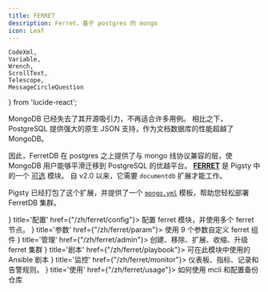 ```yaml
---
title: FERRET
description: Ferret，基于 postgres 的 mongo
icon: Leaf
---
```


    CodeXml,
    Variable,
    Wrench,
    ScrollText,
    Telescope,
    MessageCircleQuestion
} from 'lucide-react';

MongoDB 已经失去了其开源吸引力，不再适合许多用例。
相比之下，PostgreSQL 提供强大的原生 JSON 支持，作为文档数据库的性能超越了 MongoDB。

因此，FerretDB 在 postgres 之上提供了与 mongo 线协议兼容的层，使 MongoDB 用户能够平滑迁移到 PostgreSQL 的优越平台。
[**FERRET**](/zh/ferret) 是 Pigsty 中的一个 <a href="/zh/intro/module#extra-modules"><span className="text-emerald-500 font-black">可选</span></a> 模块。
自 v2.0 以来，它需要 `documentdb` 扩展才能工作。

Pigsty 已经打包了这个扩展，并提供了一个 [`mongo.yml`](https://github.com/pgsty/pigsty/blob/main/conf/mongo.yml) 模板，帮助您轻松部署 FerretDB 集群。



<Cards>
    <Card icon={<CodeXml className="text-sky-700"/>} title='配置' href={"/zh/ferret/config"}>
        配置 ferret 模块，并使用多个 ferret 节点。
    </Card>
    <Card icon={<Variable className="text-amber-500"/>} title='参数' href={"/zh/ferret/param"}>
        使用 9 个参数自定义 ferret 组件
    </Card>
    <Card icon={<Wrench className={"text-violet-500"}/>} title='管理' href={"/zh/ferret/admin"}>
        创建、移除、扩展、收缩、升级 ferret 集群
    </Card>
    <Card icon={<ScrollText className="text-blue-400"/>} title='剧本' href={"/zh/ferret/playbook"}>
        可在此模块中使用的 Ansible 剧本
    </Card>
    <Card icon={<Telescope className="text-orange-600"/>} title='监控' href={"/zh/ferret/monitor"}>
        仪表板、指标、记录和告警规则。
    </Card>
    <Card icon={<MessageCircleQuestion className="text-emerald-600"/>} title='使用' href={"/zh/ferret/usage"}>
        如何使用 mcli 和配置备份仓库
    </Card>
</Cards>